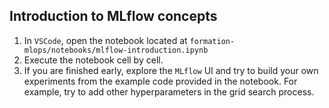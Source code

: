 :::{.callout-tip collapse="true" icon=false}
## Introduction to MLflow concepts

:::{.incremental}
1. In `VSCode`, open the notebook located at `formation-mlops/notebooks/mlflow-introduction.ipynb`
2. Execute the notebook cell by cell. 
3. If you are finished early, explore the `MLflow` UI and try to build your own experiments from the example code provided in the notebook. For example, try to add other hyperparameters in the grid search process.
:::

:::
